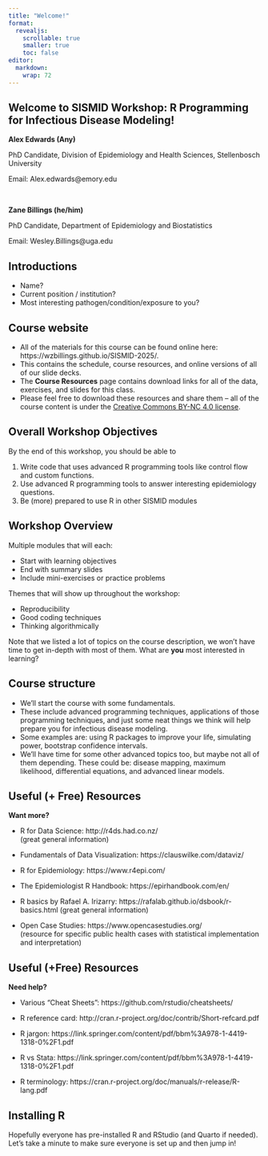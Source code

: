 ```yaml
---
title: "Welcome!"
format: 
  revealjs:
    scrollable: true
    smaller: true
    toc: false
editor: 
  markdown: 
    wrap: 72
---
```


## Welcome to SISMID Workshop: R Programming for Infectious Disease Modeling!

**Alex Edwards (Any)**

PhD Candidate, Division of Epidemiology and Health Sciences,
Stellenbosch University

Email: Alex.edwards\@emory.edu

</br>

**Zane Billings (he/him)**

PhD Candidate, Department of Epidemiology and Biostatistics

Email: Wesley.Billings\@uga.edu

## Introductions

-   Name?
-   Current position / institution?
-   Most interesting pathogen/condition/exposure to you?

## Course website

-   All of the materials for this course can be found online here:
    https://wzbillings.github.io/SISMID-2025/.
-   This contains the schedule, course resources, and online versions of
    all of our slide decks.
-   The **Course Resources** page contains download links for all of the
    data, exercises, and slides for this class.
-   Please feel free to download these resources and share them -- all
    of the course content is under the [Creative Commons BY-NC 4.0
    license](https://creativecommons.org/licenses/by-nc/4.0/).

## Overall Workshop Objectives

By the end of this workshop, you should be able to

1. Write code that uses advanced R programming tools like control flow and custom functions.
2. Use advanced R programming tools to answer interesting epidemiology questions.
3. Be (more) prepared to use R in other SISMID modules

## Workshop Overview

Multiple modules that will each:

-   Start with learning objectives
-   End with summary slides
-   Include mini-exercises or practice problems

Themes that will show up throughout the workshop:

-   Reproducibility
-   Good coding techniques
-   Thinking algorithmically

Note that we listed a lot of topics on the course description, we won't have time to get in-depth with most of them. What are **you** most interested in learning?

## Course structure

- We'll start the course with some fundamentals.
- These include advanced programming techniques, applications of those programming techniques, and just some neat things we think will help prepare you for infectious disease modeling.
- Some examples are: using R packages to improve your life, simulating power, bootstrap confidence intervals.
- We'll have time for some other advanced topics too, but maybe not all of them depending. These could be: disease mapping, maximum likelihood, differential equations, and advanced linear models.

## Useful (+ Free) Resources

**Want more?**

-   R for Data Science: http://r4ds.had.co.nz/\
    (great general information)

-   Fundamentals of Data Visualization: https://clauswilke.com/dataviz/

-   R for Epidemiology: https://www.r4epi.com/

-   The Epidemiologist R Handbook: https://epirhandbook.com/en/

-   R basics by Rafael A. Irizarry:
    https://rafalab.github.io/dsbook/r-basics.html (great general
    information)

-   Open Case Studies: https://www.opencasestudies.org/\
    (resource for specific public health cases with statistical
    implementation and interpretation)

## Useful (+Free) Resources

**Need help?**

-   Various "Cheat Sheets": https://github.com/rstudio/cheatsheets/

-   R reference card:
    http://cran.r-project.org/doc/contrib/Short-refcard.pdf

-   R jargon:
    https://link.springer.com/content/pdf/bbm%3A978-1-4419-1318-0%2F1.pdf

-   R vs Stata:
    https://link.springer.com/content/pdf/bbm%3A978-1-4419-1318-0%2F1.pdf

-   R terminology:
    https://cran.r-project.org/doc/manuals/r-release/R-lang.pdf

## Installing R

Hopefully everyone has pre-installed R and RStudio (and Quarto if needed). Let's take a minute to make sure everyone is set up and then jump in!
